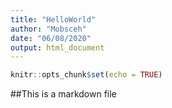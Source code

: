 ```yaml
---
title: "HelloWorld"
author: "Mobsceh"
date: "06/08/2020"
output: html_document
---
```


```r
knitr::opts_chunk$set(echo = TRUE)
```

##This is a markdown file